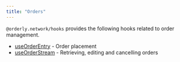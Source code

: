 ```yaml
---
title: "Orders"
---
```


`@orderly.network/hooks` provides the following hooks related to order management.

- [useOrderEntry](/sdks/hooks/advanced/use-order-entry) - Order placement
- [useOrderStream](/sdks/hooks/streaming/use-order-stream) - Retrieving, editing and cancelling orders
